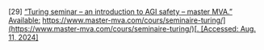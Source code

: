 \[29\]	[“Turing seminar – an introduction to AGI safety – master MVA.” Available:](http://paperpile.com/b/Lj1YHA/pYJaM) [https://www.master-mva.com/cours/seminaire-turing/](https://www.master-mva.com/cours/seminaire-turing/)[. \[Accessed: Aug. 11, 2024\]](http://paperpile.com/b/Lj1YHA/pYJaM)